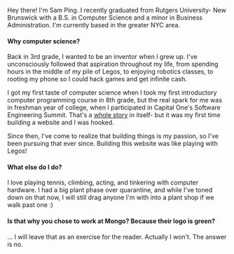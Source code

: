 Hey there! I'm Sam Ping. I recently graduated from Rutgers University- New Brunswick with a B.S. in Computer Science and a minor in Business Administration. I'm currently based in the greater NYC area.

#### Why computer science?

Back in 3rd grade, I wanted to be an inventor when I grew up. I've unconsciously followed that aspiration throughout my life, from spending hours in the middle of my pile of Legos, to enjoying robotics classes, to rooting my phone so I could hack games and get infinite cash.

I got my first taste of computer science when I took my first introductory computer programming course in 8th grade, but the real spark for me was in freshman year of college, when I participated in Capital One's Software Engineering Summit. That's a [whole story](https://github.com/samuel-ping/food-mood?tab=readme-ov-file#story) in itself- but it was my first time building a website and I was hooked.

Since then, I've come to realize that building things is my passion, so I've been pursuing that ever since. Building this website was like playing with Legos!

#### What else do I do?

I love playing tennis, climbing, acting, and tinkering with computer hardware. I had a big plant phase over quarantine, and while I've toned down on that now, I will still drag anyone I'm with into a plant shop if we walk past one :)

#### Is that why you chose to work at Mongo? Because their logo is green?

... I will leave that as an exercise for the reader. Actually I won't. The answer is no.
